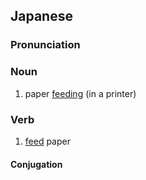 ==Japanese==
{{ja-kanjitab|きゅう|し|yomi=on}}

===Pronunciation===
{{ja-pron|きゅうし|y=on}}

===Noun===
{{ja-noun|きゅうし}}

# paper [[feeding]] (in a printer)

===Verb===
{{ja-verb-suru|きゅうし}}

# [[feed]] paper

====Conjugation====
{{ja-suru|きゅうし}}